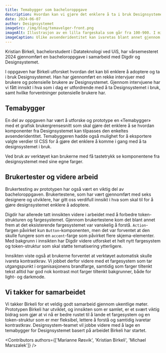 ```yaml
---
title: Temabygger som bacheloroppgave
description: Hvordan kan vi gjøre det enklere å ta i bruk Designsystemet? Det har blitt utforsket i en bacheloroppgave!
date: 2024-06-07
author: Designsystemet
imageSrc: /img/blog/temavelger-front.png
imageAlt: Illustrasjon av en lilla fargeskala som går fra 100-900. I midten av skalaen står det "Velg farge"
imageCaption: Ulike avsenderidentitet kan ivaretas blant annet gjennom farger, fonter og former, men hvordan kan vi tilrettelegge Designsystemet best mulig for dette?
---
```


Kristian Birkeli, bachelorstudent i Datateknologi ved UiS, har vårsemesteret 2024 gjennomført en bacheloroppgave i samarbeid med Digdir og Designsystemet.

I oppgaven har Birkeli utforsket hvordan det kan bli enklere å adoptere og ta i bruk Designsystemet. Han har gjennomført en rekke intervjuer med brukere og potensielle brukere av Designsystemet. Gjennom intervjuene har vi fått innsikt i hva som i dag er utfordrende med å ta Designsystemet i bruk, samt hvilke forventninger potensielle brukere har.

## Temabygger

En del av oppgaven har vært å utforske og prototype en «Temabygger» med et grafisk brukergrensesnitt som skal gjøre det enklere å se hvordan komponenter fra Designsystemet kan tilpasses den enkeltes avsenderidentitet. Temabyggeren hadde også mulighet for å eksportere valgte verdier til CSS for å gjøre det enklere å komme i gang med å ta designsystemet i bruk.

<ResponsiveIframe
  src='/img/blog/temavelger-prototype-1.mp4'
  title='Skjermopptak fra prototypen. Filmen viser at brukeren endrer en farge og at komponentene påvirkes umiddelbart.'
  frameBorder='0'
  allow='autoplay; fullscreen; picture-in-picture'
  allowFullScreen
  aspectRatio='16-9'
/>

Ved bruk av verktøyet kan brukerne med få tastetrykk se komponentene fra designsystemet med sine egne farger.

## Brukertester og videre arbeid

Brukertesting av prototypen har også vært en viktig del av bacheloroppgaven. Brukertestene, som har vært gjennomført med seks designere og utviklere, har gitt oss verdifull innsikt i hva som skal til for å gjøre designsystemet enklere å adoptere.

Digdir har allerede tatt innsikten videre i arbeidet med å forbedre token-strukturen og fargesystemet. Gjennom brukertestene kom det blant annet frem at det eksisterende fargesystemet var vanskelig å forstå. `Action`-fargen påvirket kun `Button`-komponenten, men det var forventet at den skulle fungere som en `accent`-farge som påvirket flere skjema-elementer. Med bakgrunn i innsikten har Digdir videre utforsket et helt nytt fargesystem og token-struktur som skal støtte tematisering ytterligere.

Innsikten viste også at brukerne forventet at verktøyet automatisk skulle ivareta kontrastkrav. Vi jobbet derfor videre med et fargesystem som tar utgangspunkt i organisasjonens brandfarge, samtidig som farger tiltenkt tekst alltid har god nok kontrast mot farger tiltenkt bakgrunner, både for light- og darkmode.

## Vi takker for samarbeidet

Vi takker Birkeli for et veldig godt samarbeid gjennom ukentlige møter. Prototypen Birkeli har utviklet, og innsikten som er samlet, er et svært viktig bidrag som gjør at vi nå er bedre rustet til å lande et fargesystem og en token-struktur som er mer fleksibel, lettere å forstå og samtidig ivaretar kontrastkrav. Designsystem-teamet vil jobbe videre med å lage en temabygger for Designsystemet basert på arbeidet Birkeli har startet.

<Contributors
  authors={['Marianne Røsvik', 'Kristian Birkeli', 'Michael Marszalek']}
/>

